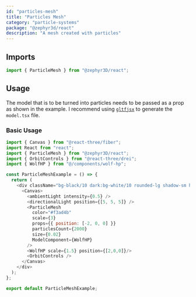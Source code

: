 ```yaml
---
id: "particles-mesh"
title: "Particles Mesh"
category: "particle-systems"
package: "@zephyr3d/react"
description: "A mesh created with particles"
---
```


## Imports
```javascript
import { ParticleMesh } from "@zephyr3D/react";
```

## Usage

The model that is to be turned into particles needs to be passed as a prop as shown in the example.
I recommend using <a href="https://github.com/pmndrs/gltfjsx" target="_blank">`gltfjsx`</a> to generate the `model.tsx` file.

### Basic Usage

<ParticleMeshExample />

```javascript
import { Canvas } from "@react-three/fiber";
import React from "react";
import { ParticleMesh } from "@zephyr3D/react";
import { OrbitControls } from "@react-three/drei";
import { WolfHP } from "@/components/wolf-hp";

const ParticleMeshExample = () => {
  return (
    <div className="bg-black/10 dark:bg-white/10 rounded-lg shadow-sm h-80">
      <Canvas>
        <ambientLight intensity={0.5} />
        <directionalLight position={[5, 5, 5]} />
        <ParticleMesh
          color="#f3ad4b"
          scale={3}
          props={{ position: [-2, 0, 0] }}
          particlesCount={2000}
          size={0.02}
          ModelComponent={WolfHP}
        />
        <WolfHP scale={1.5} position={[2,0,0]}/>
        <OrbitControls />
      </Canvas>
    </div>
  );
};

export default ParticleMeshExample;
```